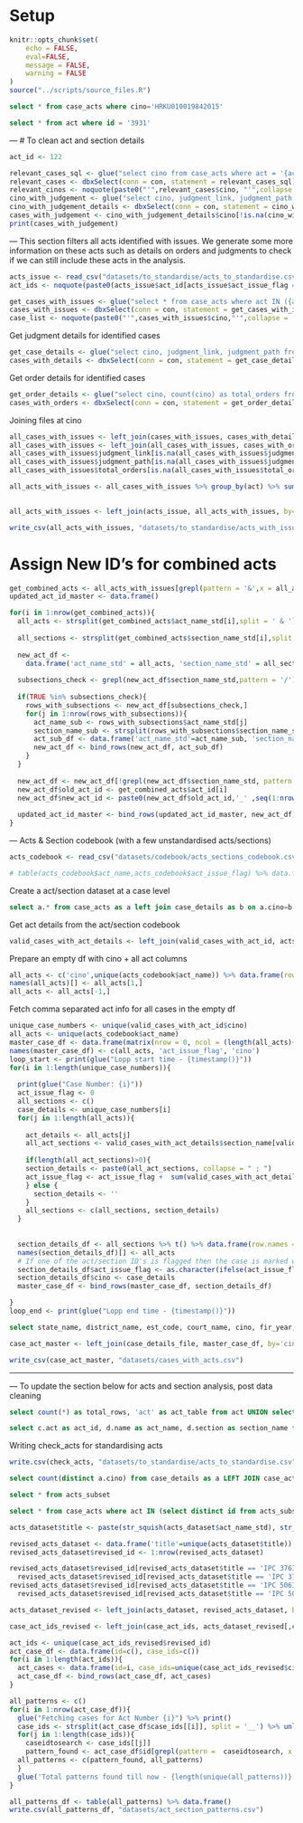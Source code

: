 
# Setup {#setup}
```r
knitr::opts_chunk$set(
	echo = FALSE,
	eval=FALSE,
	message = FALSE,
	warning = FALSE
)
source("../scripts/source_files.R")
```

```sql
select * from case_acts where cino='HRKU010019842015'
```

```sql
select * from act where id = '3931'
```


--- # To clean act and section details

```r
act_id <- 122

relevant_cases_sql <- glue("select cino from case_acts where act = '{act_id}'")
relevant_cases <- dbxSelect(conn = con, statement = relevant_cases_sql)
relevant_cinos <- noquote(paste0("'",relevant_cases$cino, "'",collapse = ','))
cino_with_judgement <- glue("select cino, judgment_link, judgment_path from case_details where cino IN ({relevant_cinos})")
cino_with_judgement_details <- dbxSelect(conn = con, statement = cino_with_judgement)
cases_with_judgement <- cino_with_judgement_details$cino[!is.na(cino_with_judgement_details$judgment_link)]
print(cases_with_judgement)
```

--- This section filters all acts identified with issues. We generate some more information on these acts such as details on orders and judgments to check if we can still include these acts in the analysis. 

```r
acts_issue <- read_csv("datasets/to_standardise/acts_to_standardise.csv")
act_ids <- noquote(paste0(acts_issue$act_id[acts_issue$act_issue_flag == 1], collapse = ','))
```

```r
get_cases_with_issues <- glue("select * from case_acts where act IN ({act_ids})")
cases_with_issues <- dbxSelect(conn = con, statement = get_cases_with_issues)
case_list <- noquote(paste0("'",cases_with_issues$cino,"'",collapse = ','))
```

Get judgment details for identified cases

```r
get_case_details <- glue("select cino, judgment_link, judgment_path from case_details where cino IN ({case_list})")
cases_with_details <- dbxSelect(conn = con, statement = get_case_details)
```

Get order details for identified cases
```r
get_order_details <- glue("select cino, count(cino) as total_orders from public.order where cino IN ({case_list}) group by cino")
cases_with_orders <- dbxSelect(conn = con, statement = get_order_details)
```

Joining files at cino
```r
all_cases_with_issues <- left_join(cases_with_issues, cases_with_details)
all_cases_with_issues <- left_join(all_cases_with_issues, cases_with_orders)
all_cases_with_issues$judgment_link[is.na(all_cases_with_issues$judgment_link)] <- ''
all_cases_with_issues$judgment_path[is.na(all_cases_with_issues$judgment_path)] <- ''
all_cases_with_issues$total_orders[is.na(all_cases_with_issues$total_orders)] <- 0

all_acts_with_issues <- all_cases_with_issues %>% group_by(act) %>% summarise(total_cases = length(cino), total_judgements = length(judgment_link[judgment_link != '']),
                                                                              total_orders = sum(total_orders))

all_acts_with_issues <- left_join(acts_issue, all_acts_with_issues, by=c('act_id'='act'))
```

```r
write_csv(all_acts_with_issues, "datasets/to_standardise/acts_with_issues.csv")
```


# Assign New ID's for combined acts

```r

get_combined_acts <- all_acts_with_issues[grepl(pattern = '&',x = all_acts_with_issues$act_name_std),]
updated_act_id_master <- data.frame()

for(i in 1:nrow(get_combined_acts)){
  all_acts <- strsplit(get_combined_acts$act_name_std[i],split = ' & ') %>% unlist() %>% stringr::str_trim()
  
  all_sections <- strsplit(get_combined_acts$section_name_std[i],split = ';') %>% unlist() %>% stringr::str_trim()
  
  new_act_df <-
    data.frame('act_name_std' = all_acts, 'section_name_std' = all_sections)  
  
  subsections_check <- grepl(new_act_df$section_name_std,pattern = '/')
  
  if(TRUE %in% subsections_check){
    rows_with_subsections <- new_act_df[subsections_check,]
    for(j in 1:nrow(rows_with_subsections)){
      act_name_sub <- rows_with_subsections$act_name_std[j]
      section_name_sub <- strsplit(rows_with_subsections$section_name_std[j],'/') %>% unlist()
      act_sub_df <- data.frame('act_name_std'=act_name_sub, 'section_name_std'=section_name_sub)
      new_act_df <- bind_rows(new_act_df, act_sub_df)
    }
  }
  
  new_act_df <- new_act_df[!grepl(new_act_df$section_name_std, pattern = '/'),]
  new_act_df$old_act_id <- get_combined_acts$act_id[i]
  new_act_df$new_act_id <- paste0(new_act_df$old_act_id,'_' ,seq(1:nrow(new_act_df)))
  
  updated_act_id_master <- bind_rows(updated_act_id_master, new_act_df)
}

```


--- Acts & Section codebook (with a few unstandardised acts/sections)

```r
acts_codebook <- read_csv("datasets/codebook/acts_sections_codebook.csv")

# table(acts_codebook$act_name,acts_codebook$act_issue_flag) %>% data.frame() %>% spread(key = Var2, value = Freq) %>% mutate(total=`0`+`1`) %>% View()
```


Create a act/section dataset at a case level

```sql
select a.* from case_acts as a left join case_details as b on a.cino=b.cino where b.case_flag = '1' 
```

Get act details from the act/section codebook

```r
valid_cases_with_act_details <- left_join(valid_cases_with_act_id, acts_codebook, by=c('act'='act_id'))
```


Prepare an empty df with cino + all act columns

```r
all_acts <- c('cino',unique(acts_codebook$act_name)) %>% data.frame(row.names = NULL, check.names = FALSE) %>% t() %>% data.frame(row.names = NULL, check.names = FALSE)
names(all_acts)[] <- all_acts[1,]
all_acts <- all_acts[-1,] 
```

Fetch comma separated act info for all cases in the empty df

```r
unique_case_numbers <- unique(valid_cases_with_act_id$cino)
all_acts <- unique(acts_codebook$act_name)
master_case_df <- data.frame(matrix(nrow = 0, ncol = (length(all_acts)+2), data = ''))
names(master_case_df) <- c(all_acts, 'act_issue_flag', 'cino')
loop_start <- print(glue("Lopp start time - {timestamp()}"))
for(i in 1:length(unique_case_numbers)){
  
  print(glue("Case Number: {i}"))
  act_issue_flag <- 0
  all_sections <- c()
  case_details <- unique_case_numbers[i]
  for(j in 1:length(all_acts)){
    
    act_details <- all_acts[j]
    all_act_sections <- valid_cases_with_act_details$section_name[valid_cases_with_act_details$cino == case_details & valid_cases_with_act_details$act_name == act_details]
    
    if(length(all_act_sections)>0){
    section_details <- paste0(all_act_sections, collapse = " ; ")
    act_issue_flag <- act_issue_flag +  sum(valid_cases_with_act_details$act_issue_flag[valid_cases_with_act_details$cino == case_details & valid_cases_with_act_details$act_name == act_details])
    } else {
      section_details <- ''
    }
    all_sections <- c(all_sections, section_details)
  }
  
  
  section_details_df <- all_sections %>% t() %>% data.frame(row.names = NULL)
  names(section_details_df)[] <- all_acts
  # If one of the act/section ID's is flagged then the case is marked with a flag of 1
  section_details_df$act_issue_flag <- as.character(ifelse(act_issue_flag > 0, 1, 0))
  section_details_df$cino <- case_details
  master_case_df <- bind_rows(master_case_df, section_details_df)

}
loop_end <- print(glue("Lopp end time - {timestamp()}"))
```

```sql
select state_name, district_name, est_code, court_name, cino, fir_year, fil_no,date_of_filing, reg_no, reg_year_date, updated_type_name, disp_nature, updated_disp_name from case_details where case_flag = '1'
```

```r
case_act_master <- left_join(case_details_file, master_case_df, by='cino')

write_csv(case_act_master, "datasets/cases_with_acts.csv")
```


---

--- To update the section below for acts and section analysis, post data cleaning 


```sql
select count(*) as total_rows, 'act' as act_table from act UNION select count(*) as total_rows, 'acts_subset' as act_table from acts_subset
```

```sql
select c.act as act_id, d.name as act_name, d.section as section_name from (select distinct a.cino, b.act from case_details as a LEFT JOIN case_acts as b ON a.cino=b.cino where case_flag = '1') as c LEFT JOIN act as d on c.act=d.id
```

Writing check_acts for standardising acts

```r
write.csv(check_acts, "datasets/to_standardise/acts_to_standardise.csv")
```


```sql
select count(distinct a.cino) from case_details as a LEFT JOIN case_acts as b ON a.cino=b.cino where case_flag = '1'
```

```sql
select * from acts_subset
```

```sql
select * from case_acts where act IN (select distinct id from acts_subset)
```


```r
acts_dataset$title <- paste(str_squish(acts_dataset$act_name_std), str_squish(acts_dataset$section_name_std)) 

revised_acts_dataset <- data.frame('title'=unique(acts_dataset$title))
revised_acts_dataset$revised_id <- 1:nrow(revised_acts_dataset)

revised_acts_dataset$revised_id[revised_acts_dataset$title == 'IPC 376IPC'] <-
  revised_acts_dataset$revised_id[revised_acts_dataset$title == 'IPC 376']
revised_acts_dataset$revised_id[revised_acts_dataset$title == 'IPC 506IPC'] <-
  revised_acts_dataset$revised_id[revised_acts_dataset$title == 'IPC 506']

acts_dataset_revised <- left_join(acts_dataset, revised_acts_dataset, by='title')
```

```r
case_act_ids_revised <- left_join(case_act_ids, acts_dataset_revised[,c('id','revised_id')], by=c('act'='id'))
```



```r
act_ids <- unique(case_act_ids_revised$revised_id)
act_case_df <- data.frame(id=c(), case_ids=c())
for(i in 1:length(act_ids)){
  act_cases <- data.frame(id=i, case_ids=unique(case_act_ids_revised$cino[case_act_ids_revised$revised_id %in% act_ids[[i]]]) %>% paste0(collapse = "__"))
  act_case_df <- bind_rows(act_case_df, act_cases)
}

all_patterns <- c()
for(i in 1:nrow(act_case_df)){
  glue("Fetching cases for Act Number {i}") %>% print()
  case_ids <- strsplit(act_case_df$case_ids[[i]], split = '__') %>% unlist()
  for(j in 1:length(case_ids)){
    caseidtosearch <- case_ids[[j]]
    pattern_found <- act_case_df$id[grepl(pattern =  caseidtosearch, x = act_case_df$case_ids)] %>% sort() %>% paste0(collapse = '__')
  all_patterns <- c(pattern_found, all_patterns)
  }
  glue('Total patterns found till now - {length(unique(all_patterns))}') %>% print()
}

```


```r
all_patterns_df <- table(all_patterns) %>% data.frame()
write.csv(all_patterns_df, "datasets/act_section_patterns.csv")
```


